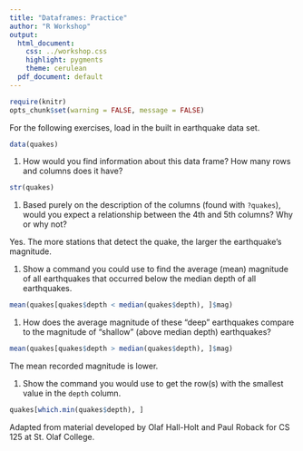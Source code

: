 ```yaml
---
title: "Dataframes: Practice"
author: "R Workshop"
output:
  html_document:
    css: ../workshop.css
    highlight: pygments
    theme: cerulean
  pdf_document: default
---
```


```r
require(knitr)
opts_chunk$set(warning = FALSE, message = FALSE)
```

For the following exercises, load in the built in earthquake data set.

```r
data(quakes)
```

1.   How would you find information about this data frame? How many rows and columns does it have?
```r
str(quakes)
```
1.   Based purely on the description of the columns (found with `?quakes`), would you expect a relationship between the 4th and 5th columns? Why or why not?

Yes. The more stations that detect the quake, the larger the earthquake's magnitude.

1.   Show a command you could use to find the average (mean) magnitude of all earthquakes that occurred below the median depth of all earthquakes.

```r
mean(quakes[quakes$depth < median(quakes$depth), ]$mag)
```

1.   How does the average magnitude of these "deep" earthquakes compare to the magnitude of "shallow" (above median depth) earthquakes?

```r
mean(quakes[quakes$depth > median(quakes$depth), ]$mag)
```

The mean recorded magnitude is lower.

1.   Show the command you would use to get the row(s) with the smallest value in the `depth` column.

```r
quakes[which.min(quakes$depth), ]
```

<div id="license">
Adapted from material developed by Olaf Hall-Holt and Paul Roback for CS 125 at St. Olaf College.
</div>